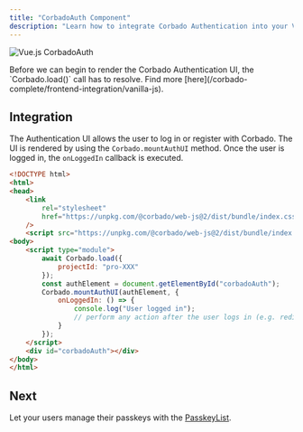 ```yaml
---
title: "CorbadoAuth Component"
description: "Learn how to integrate Corbado Authentication into your VanillaJS application."
---
```



![Vue.js CorbadoAuth](/images/frontend-integration/ui-components/corbado-auth/corbadoauth-component-dark.webp)

<Warning>
    Before we can begin to render the Corbado Authentication UI, the `Corbado.load()` call has to resolve.
    Find more [here](/corbado-complete/frontend-integration/vanilla-js).
</Warning>

## Integration

The Authentication UI allows the user to log in or register with Corbado.
The UI is rendered by using the `Corbado.mountAuthUI` method.
Once the user is logged in, the `onLoggedIn` callback is executed.

```html main.html
<!DOCTYPE html>
<html>
<head>
    <link
        rel="stylesheet"
        href="https://unpkg.com/@corbado/web-js@2/dist/bundle/index.css"
    />
    <script src="https://unpkg.com/@corbado/web-js@2/dist/bundle/index.js"></script>
<body>
    <script type="module">
        await Corbado.load({
            projectId: "pro-XXX"
        });
        const authElement = document.getElementById("corbadoAuth");
        Corbado.mountAuthUI(authElement, {
            onLoggedIn: () => {
                console.log("User logged in");
                // perform any action after the user logs in (e.g. redirect to another page)
            }
        });
    </script>
    <div id="corbadoAuth"></div>
</body>
</html>
```

<StylingTranslationCards />

## Next

Let your users manage their passkeys with the [PasskeyList](/corbado-complete/frontend-integration/vanilla-js/passkeylist).